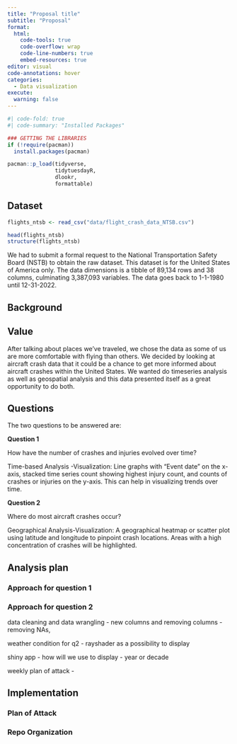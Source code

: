 ```yaml
---
title: "Proposal title"
subtitle: "Proposal"
format:
  html:
    code-tools: true
    code-overflow: wrap
    code-line-numbers: true
    embed-resources: true
editor: visual
code-annotations: hover
categories: 
  - Data visualization
execute:
  warning: false
---
```


```r
#| code-fold: true
#| code-summary: "Installed Packages"

### GETTING THE LIBRARIES
if (!require(pacman))
  install.packages(pacman)

pacman::p_load(tidyverse,
               tidytuesdayR,
               dlookr,
               formattable)
```

## Dataset

```r
flights_ntsb <- read_csv("data/flight_crash_data_NTSB.csv")

head(flights_ntsb)
structure(flights_ntsb)
```

We had to submit a formal request to the National Transportation Safety Board (NSTB) to obtain the raw dataset. This dataset is for the United States of America only. The data dimensions is a tibble of 89,134 rows and 38 columns, culminating 3,387,093 variables. The data goes back to 1-1-1980 until 12-31-2022.

## Background

## Value

After talking about places we've traveled, we chose the data as some of us are more comfortable with flying than others. We decided by looking at aircraft crash data that it could be a chance to get more informed about aircraft crashes within the United States. We wanted do timeseries analysis as well as geospatial analysis and this data presented itself as a great opportunity to do both.

## Questions

The two questions to be answered are:

**Question 1**

How have the number of crashes and injuries evolved over time?

Time-based Analysis -Visualization: Line graphs with "Event date" on the x-axis, stacked time series count showing highest injury count, and counts of crashes or injuries on the y-axis. This can help in visualizing trends over time.

**Question 2**

Where do most aircraft crashes occur?

Geographical Analysis-Visualization: A geographical heatmap or scatter plot using latitude and longitude to pinpoint crash locations. Areas with a high concentration of crashes will be highlighted.

## Analysis plan

### **Approach for question 1**

### **Approach for question 2**

data cleaning and data wrangling - new columns and removing columns - removing NAs,

weather condition for q2 - rayshader as a possibility to display

shiny app - how will we use to display - year or decade

weekly plan of attack -

## Implementation

### Plan of Attack

### Repo Organization
